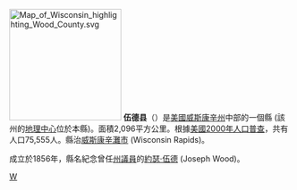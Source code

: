 {{noteTA
|T=zh-hans:伍德县 (威斯康星州);zh-hk:伍德縣 (威斯康辛州);zh-tw:伍德郡 (威斯康辛州);
|1=zh-hans:县;zh-hk:縣;zh-tw:郡;
|2=zh-hans:威斯康星州;zh-hk:威斯康辛州;zh-tw:威斯康辛州;
|3=zh-hans:威斯康星拉皮兹;zh-hk:威斯康辛灘市;zh-tw:威斯康辛灘市;
}}

{{Otheruses|伍德縣|subject=美國威斯康辛州的一個縣|other=同名的縣}}
[[File:Map_of_Wisconsin_highlighting_Wood_County.svg|200px]]
'''伍德县'''（{{lang-en|Wood County}}）是[[美國|美國]][[威斯康辛州|威斯康辛州]]中部的一個縣 (該州的[[地理中心|地理中心]]位於本縣)。面積2,096平方公里。根據[[美國2000年人口普查|美國2000年人口普查]]，共有人口75,555人。縣治[[威斯康辛灘市_(威斯康辛州)|威斯康辛灘市]] (Wisconsin Rapids)。

成立於1856年，縣名紀念曾任[[威斯康辛州州議會|州議員]]的[[約瑟·伍德|約瑟·伍德]] (Joseph Wood)。
{{Wisconsin-stub}}

[[Category:威斯康辛州行政区划|W]]